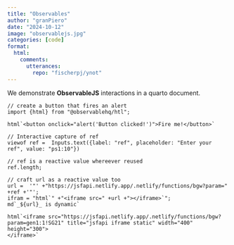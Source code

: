 ```yaml
---
title: "Observables"
author: "granPiero"
date: "2024-10-12"
image: "observablejs.jpg"
categories: [code]
format: 
  html:
    comments:
      utterances: 
        repo: "fischerpj/ynot"
---
```


We demonstrate **ObservableJS** interactions in a quarto document.

```ojs
// create a button that fires an alert
import {html} from "@observablehq/htl";

html`<button onclick="alert('Button clicked!')">Fire me!</button>`
```

```ojs
// Interactive capture of ref
viewof ref =  Inputs.text({label: "ref", placeholder: "Enter your ref", value: "ps1:10"})

// ref is a reactive value whereever reused
ref.length;

// craft url as a reactive value too
url =  '"' +"https://jsfapi.netlify.app/.netlify/functions/bgw?param=" +ref +'"';
ifram = "html`" +"<iframe src=" +url +"></iframe>`";
md`_${url}_ is dynamic`

html`<iframe src="https://jsfapi.netlify.app/.netlify/functions/bgw?param=gen1:1!SG21" title="jsfapi iframe static" width="400" height="300">
</iframe>`
```
